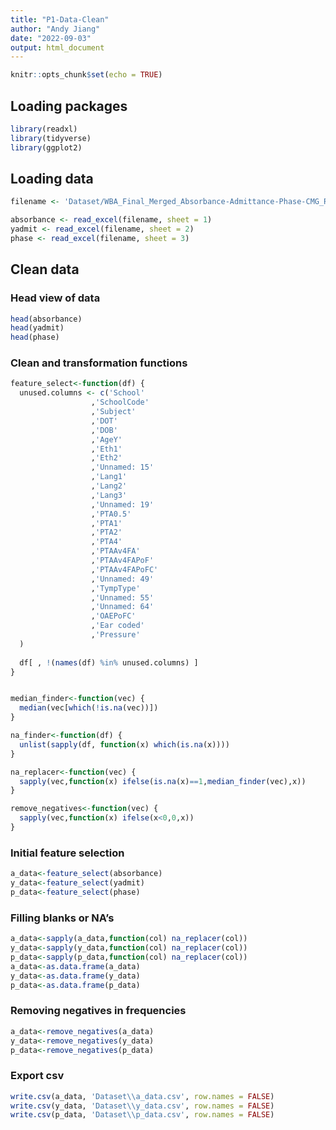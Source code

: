 ```yaml
---
title: "P1-Data-Clean"
author: "Andy Jiang"
date: "2022-09-03"
output: html_document
---
```


```r
knitr::opts_chunk$set(echo = TRUE)
```

## Loading packages

```r
library(readxl)
library(tidyverse)
library(ggplot2)

```

## Loading data

```r
filename <- 'Dataset/WBA_Final_Merged_Absorbance-Admittance-Phase-CMG_Reduced-Cleaned.xlsx'

absorbance <- read_excel(filename, sheet = 1)
yadmit <- read_excel(filename, sheet = 2)
phase <- read_excel(filename, sheet = 3)

```

## Clean data

### Head view of data

```r

head(absorbance)
head(yadmit)
head(phase)

```

### Clean and transformation functions

```r

feature_select<-function(df) {
  unused.columns <- c('School'
                  ,'SchoolCode'
                  ,'Subject'
                  ,'DOT'
                  ,'DOB'
                  ,'AgeY'
                  ,'Eth1'
                  ,'Eth2'
                  ,'Unnamed: 15'
                  ,'Lang1'
                  ,'Lang2'
                  ,'Lang3'
                  ,'Unnamed: 19'
                  ,'PTA0.5'
                  ,'PTA1'
                  ,'PTA2'
                  ,'PTA4'
                  ,'PTAAv4FA'
                  ,'PTAAv4FAPoF'
                  ,'PTAAv4FAPoFC'
                  ,'Unnamed: 49'
                  ,'TympType'
                  ,'Unnamed: 55'
                  ,'Unnamed: 64'
                  ,'OAEPoFC'
                  ,'Ear coded'
                  ,'Pressure'
  )
  
  df[ , !(names(df) %in% unused.columns) ]
}


median_finder<-function(vec) {
  median(vec[which(!is.na(vec))])
}

na_finder<-function(df) {
  unlist(sapply(df, function(x) which(is.na(x))))
}

na_replacer<-function(vec) {
  sapply(vec,function(x) ifelse(is.na(x)==1,median_finder(vec),x))
}

remove_negatives<-function(vec) {
  sapply(vec,function(x) ifelse(x<0,0,x))
}

```

### Initial feature selection

```r

a_data<-feature_select(absorbance)
y_data<-feature_select(yadmit)
p_data<-feature_select(phase)
```

### Filling blanks or NA's

```r

a_data<-sapply(a_data,function(col) na_replacer(col))
y_data<-sapply(y_data,function(col) na_replacer(col))
p_data<-sapply(p_data,function(col) na_replacer(col))
a_data<-as.data.frame(a_data)
y_data<-as.data.frame(y_data)
p_data<-as.data.frame(p_data)
```

### Removing negatives in frequencies

```r
a_data<-remove_negatives(a_data)
y_data<-remove_negatives(y_data)
p_data<-remove_negatives(p_data)

```

### Export csv

```r
write.csv(a_data, 'Dataset\\a_data.csv', row.names = FALSE)
write.csv(y_data, 'Dataset\\y_data.csv', row.names = FALSE)
write.csv(p_data, 'Dataset\\p_data.csv', row.names = FALSE)

```
